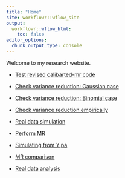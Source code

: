 ```yaml
---
title: "Home"
site: workflowr::wflow_site
output:
  workflowr::wflow_html:
    toc: false
editor_options:
  chunk_output_type: console
---
```


Welcome to my research website.

+ [Test revised calibarted-mr code](test_code.html)

+ [Check variance reduction: Gaussian case](sim_gaussian_res.html)

+ [Check variance reduction: Binomial case](sim_binomial.html)

+ [Check variance reduction empirically](empirical_var_reduction.html)

+ [Real data simulation](sim_real_dat.html)

+ [Perform MR](mr_real_dat.html)

+ [Simulating from Y.pa](simulate_from_par_pheno.html)

+ [MR comparison](mr_result.html)

+ [Real data analysis](real_data_analysis.html)
